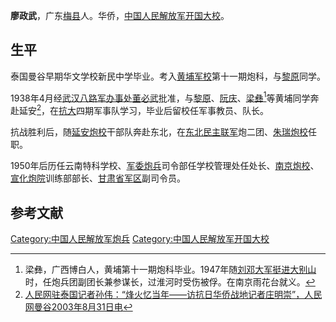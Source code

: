 '''廖政武'''{{BD|1913年||1997年|}}，广东[[梅县|梅县]]人。华侨，[[中国人民解放军开国大校|中国人民解放军开国大校]]。
==生平==
泰国曼谷早期华文学校新民中学毕业。考入[[黄埔军校|黄埔军校]]第十一期炮科，与[[黎原|黎原]]同学。

1938年4月经[[武汉八路军办事处|武汉八路军办事处]][[董必武|董必武]]批准，与[[黎原|黎原]]、[[阮庆|阮庆]]、[[梁彝|梁彝]]<ref>梁彝，广西博白人，黄埔第十一期炮科毕业。1947年随[[刘邓大军|刘邓大军]][[挺进大别山|挺进大别山]]时，任炮兵团副团长兼参谋长，过淮河时受伤被俘。在南京雨花台就义。</ref>等黄埔同学奔赴延安<ref>[http://mil.news.sina.com.cn/2003-09-01/146708.html 人民网驻泰国记者孙伟：“烽火忆当年——访抗日华侨战地记者庄明崇”，人民网曼谷2003年8月31日电]</ref>，在[[抗大|抗大]]四期军事队学习，毕业后留校任军事教员、队长。

抗战胜利后，随[[延安炮校|延安炮校]]干部队奔赴东北，在[[东北民主联军|东北民主联军]]炮二团、[[朱瑞炮校|朱瑞炮校]]任职。

1950年后历任云南特科学校、[[军委炮兵|军委炮兵]]司令部任学校管理处任处长、[[南京炮兵学院|南京炮校]]、[[宣化炮兵指挥学院|宣化炮院]]训练部部长、[[甘肃省军区|甘肃省军区]]副司令员。
==参考文献==
<references/>

[[Category:中国人民解放军炮兵|Category:中国人民解放军炮兵]]
[[Category:中国人民解放军开国大校|Category:中国人民解放军开国大校]]